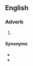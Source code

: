 ==English==

===Adverb===
{{en-adv}}

# {{eye dialect of|certainly|from=NYC|lang=en}}

====Synonyms====
* {{l|en|certainly}}
* {{l|en|for sure}}